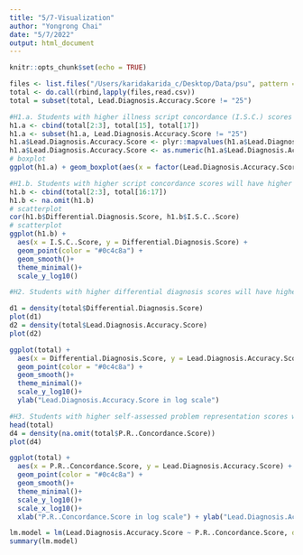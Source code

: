 ```yaml
---
title: "5/7-Visualization"
author: "Yongrong Chai"
date: "5/7/2022"
output: html_document
---
```


```r
knitr::opts_chunk$set(echo = TRUE)
```


```r
files <- list.files("/Users/karidakarida_c/Desktop/Data/psu", pattern = ".csv$", recursive = TRUE, full.names = TRUE)
total <- do.call(rbind,lapply(files,read.csv))
total = subset(total, Lead.Diagnosis.Accuracy.Score != "25")
```

```r
#H1.a. Students with higher illness script concordance (I.S.C.) scores will have higher lead diagnosis accuracy. 
h1.a <- cbind(total[2:3], total[15], total[17])
h1.a <- subset(h1.a, Lead.Diagnosis.Accuracy.Score != "25")
h1.a$Lead.Diagnosis.Accuracy.Score <- plyr::mapvalues(h1.a$Lead.Diagnosis.Accuracy.Score, from = c("0","50","100"), to = c(1,2,3))
h1.a$Lead.Diagnosis.Accuracy.Score <- as.numeric(h1.a$Lead.Diagnosis.Accuracy.Score)
# boxplot
ggplot(h1.a) + geom_boxplot(aes(x = factor(Lead.Diagnosis.Accuracy.Score), y = I.S.C..Score))
```


```r
#H1.b. Students with higher script concordance scores will have higher differential diagnosis accuracy.
h1.b <- cbind(total[2:3], total[16:17])
h1.b <- na.omit(h1.b)
# scatterplot
cor(h1.b$Differential.Diagnosis.Score, h1.b$I.S.C..Score)
# scatterplot
ggplot(h1.b) +
  aes(x = I.S.C..Score, y = Differential.Diagnosis.Score) +
  geom_point(color = "#0c4c8a") +
  geom_smooth()+
  theme_minimal()+
  scale_y_log10()
```

```r
#H2. Students with higher differential diagnosis scores will have higher diagnostic accuracy scores.

d1 = density(total$Differential.Diagnosis.Score)
plot(d1)
d2 = density(total$Lead.Diagnosis.Accuracy.Score)
plot(d2)

ggplot(total) +
  aes(x = Differential.Diagnosis.Score, y = Lead.Diagnosis.Accuracy.Score) +
  geom_point(color = "#0c4c8a") +
  geom_smooth()+
  theme_minimal()+ 
  scale_y_log10()+
  ylab("Lead.Diagnosis.Accuracy.Score in log scale")

```
```r
#H3. Students with higher self-assessed problem representation scores will have higher diagnostic accuracy scores.
head(total)
d4 = density(na.omit(total$P.R..Concordance.Score))
plot(d4)

ggplot(total) +
  aes(x = P.R..Concordance.Score, y = Lead.Diagnosis.Accuracy.Score) +
  geom_point(color = "#0c4c8a") +
  geom_smooth()+
  theme_minimal()+ 
  scale_y_log10()+
  scale_x_log10()+
  xlab("P.R..Concordance.Score in log scale") + ylab("Lead.Diagnosis.Accuracy.Score in log scale")
```
```r
lm.model = lm(Lead.Diagnosis.Accuracy.Score ~ P.R..Concordance.Score, data = total)
summary(lm.model)

```



